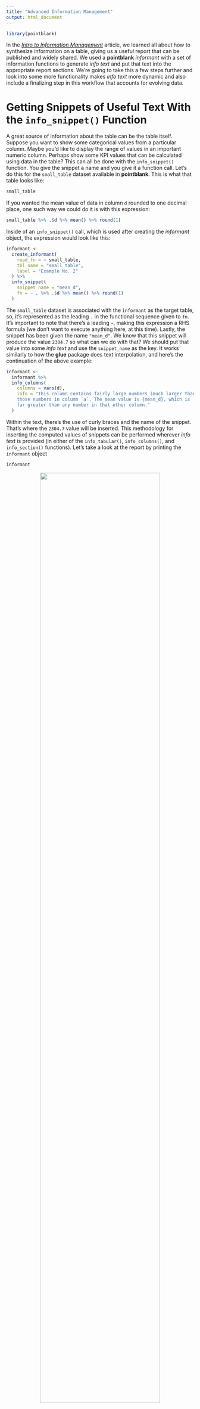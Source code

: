```yaml
---
title: "Advanced Information Management"
output: html_document
---
```


```r
library(pointblank)
```

In the [*Intro to Information Management*](../articles/INFO-1.html) article, we learned all about how to synthesize information on a table, giving us a useful report that can be published and widely shared. We used a **pointblank** *informant* with a set of information functions to generate *info text* and put that text into the appropriate report sections. We're going to take this a few steps further and look into some more functionality makes *info text* more dynamic and also include a finalizing step in this workflow that accounts for evolving data. 

# Getting Snippets of Useful Text With the `info_snippet()` Function

A great source of information about the table can be the table itself. Suppose you want to show some categorical values from a particular column. Maybe you'd like to display the range of values in an important numeric column. Perhaps show some KPI values that can be calculated using data in the table? This can all be done with the `info_snippet()` function. You give the snippet a name and you give it a function call. Let's do this for the `small_table` dataset available in **pointblank**. This is what that table looks like:

```r
small_table
```

If you wanted the mean value of data in column `d` rounded to one decimal place, one such way we could do it is with this expression:

```r
small_table %>% .$d %>% mean() %>% round(1)
```

Inside of an `info_snippet()` call, which is used after creating the *informant* object, the expression would look like this:

```r
informant <- 
  create_informant(
    read_fn = ~ small_table,
    tbl_name = "small_table",
    label = "Example No. 2"
  ) %>%
  info_snippet(
    snippet_name = "mean_d",
    fn = ~ . %>% .$d %>% mean() %>% round(1)
  )
```

The `small_table` dataset is associated with the `informant` as the target table, so, it's represented as the leading `.` in the functional sequence given to `fn`. It's important to note that there's a leading `~`, making this expression a RHS formula (we don't want to execute anything here, at this time). Lastly, the snippet has been given the name `"mean_d"`. We know that this snippet will produce the value `2304.7` so what can we do with that? We should put that value into some *info text* and use the `snippet_name` as the key. It works similarly to how the **glue** package does text interpolation, and here's the continuation of the above example:

```r
informant <- 
  informant %>%
  info_columns(
    columns = vars(d),
    info = "This column contains fairly large numbers (much larger than
    those numbers in column `a`. The mean value is {mean_d}, which is
    far greater than any number in that other column."
  )
```

Within the text, there's the use of curly braces and the name of the snippet. That's where the `2304.7` value will be inserted. This methodology for inserting the computed values of snippets can be performed wherever *info text* is provided (in either of the `info_tabular()`, `info_columns()`, and `info_section()` functions). Let's take a look at the report by printing the `informant` object

```r
informant
```

<div style="text-align: center;"><img src="https://silly-jackson-b3dec8.netlify.app/informant_report_7.png" width=80%></div>
<br>

Hmm. There is `"... {mean_d} ..."` text in the report that should have been replaced with the mean value of column `d`. What gives? Well, there's one finalizing step that needs to be done and should always be done to wrap up the *Information Management* workflow and that is the use of the `incorporate()` function. Let's write the whole thing again and finish it off with a call to `incorporate()`.

```r
informant <- 
  create_informant(
    read_fn = ~ small_table,
    tbl_name = "small_table",
    label = "Example No. 2"
  ) %>%
  info_snippet(
    snippet_name = "mean_d",
    fn = ~ . %>% .$d %>% mean() %>% round(1)
  ) %>%
    info_columns(
    columns = vars(d),
    info = "This column contains fairly large numbers (much larger than
    those numbers in column `a`. The mean value is {mean_d}, which is
    far greater than any number in that other column."
  ) %>%
  incorporate()

informant
```

<div style="text-align: center;"><img src="https://silly-jackson-b3dec8.netlify.app/informant_report_8.png" width=80%></div>
<br>

This time, sweet success. The value appears and the overall formatting looks great! This is a very useful thing, so long as we remember to use the `incorporate()` function to make it happen (more on that in the next section). 

# Ensuring That Snippets (and Other Table Metadata Element) Are Up-to-Date

Tables can change with time. Whether that data source is a public dataset, an organization's data table, or a continually-updated Excel file (😱), we should be ready for change. In the previous example, we used the `incorporate()` function to finalize the report. Without it, our snippet didn't work. There are two major things that `incorporate()` does for you in the *Information Management* workflow.

1. Evaluation of text snippets in all `info_snippet()` calls, and, insertion of snippets in *info text* within `"{<snippet_name>}"`.

2. Updating of table row and column counts in the header of the report.

We really are incorporating aspects of the table into the report with `incorporate()` but might might also think of it as regenerating, refreshing, or renewing the table. It gives **pointblank** license to access the table the same way that `interrogate()` does in the [**VALID-I**]((../articles/VALID-I.html)) validation workflow. On the first use of `incorporate()`, all text snippets will be put in their places; subsequent uses of `incorporate()` will replace the appropriate text as necessary. Every use of `incorporate()` will update the row and column counts in the header.

Here's a short demo of the header changing, because it's pretty instructive. Let's use our `small_table` object as `target_table`. With `dim()` we can be totally sure of the table dimensions. 

```r
target_table <- small_table

dim(target_table)
```

Let's allow an informant to access the `target_table` through the `read_fn` argument. In this case, the expression is `~ target_table` (it simply gets the table from the global workspace). After using `incorporate()` and printing the `informant_tt` object, let's just examine the header.

```r
informant_tt <- 
  create_informant(
    read_fn = ~ target_table,
    tbl_name = "target_table",
    label = "Example No. 3"
  ) %>%
  incorporate()

informant_tt
```

<div style="text-align: center;"><img src="https://silly-jackson-b3dec8.netlify.app/informant_report_9.png" width=80%></div>
<p align="center">This is an excerpt of the complete report, showing just the header.</p>
<br>

The number of rows and columns reported in the header checks out: 13 rows and 8 columns.

Now, let's manually enlarge the `target_table` and print the new row and column counts.

```r
target_table <- 
  dplyr::bind_rows(small_table, small_table) %>%
  dplyr::mutate(g = a + c)

dim(target_table)
```

We've got our informant object, let's see how `incorporate()` keeps pace with the change.

```r
informant_tt %>% incorporate()
```

<div style="text-align: center;"><img src="https://silly-jackson-b3dec8.netlify.app/informant_report_10.png" width=80%></div>
<p align="center">This is an excerpt of the complete report, showing just the header.</p>
<br>

Great! Using `incorporate()` has accurately updated the reporting of row and column counts in the header. And it's also very much worth noting that the use of a `read_fn` is important here. Had `target_table` been given to the `tbl` argument of `create_informant()`, that table would be bound to the informant in its initial state (with 13 rows and 8 columns) and any updates to the table wouldn't be reflected in the reporting upon using `incorporate()`. The table-reading function is meant for obtaining the table each and every time the table is needed. 

In short, unless you have no uses of `info_snippet()` and the table isn't expected to change, it's recommended to use `incorporate()` as the final call in this workflow.

# Helpful **pointblank** Functions that Work Exceedingly Well with `info_snippet()`

There are a few functions available in **pointblank** that make it much easier to get commonly-used text snippets. All of them begin with the `snip_` prefix and they are:

- `snip_list()`: Gets a list of column categories
- `snip_lowest()`: Gets the lowest value from a column
- `snip_highest()`: Gets the highest value from a column

Each of these functions can be used directly as a `fn` value and we don't have to specify the table since its assumed that the target table is where we'll be snipping data from. Let's have a look at each of these in action.

## The `snip_list()` Function

When describing some aspect of the target table, we may want to extract some values from a column and include them as a piece of info text. We'd want the values to be nicely formatted as a list (with commas) and we'd probably prefer that this be constrained to a certain size (so as to not potentially generate massive amounts of text). This can be efficiently done with `snip_list()`. Let's experiment with the combination of `snip_list()` and `info_snippet()`, extending the **palmerpenguins** example from the [*Intro to Information Management*](../articles/INFO-I.html) article.

```r
informant_pp <- 
  create_informant(
    read_fn = ~ palmerpenguins::penguins,
    tbl_name = "penguins",
    label = "The `penguins` dataset from the **palmerpenguins** 📦."
  ) %>% 
  info_columns(
    columns = "species",
    `ℹ️` = "A factor denoting penguin species ({species_snippet})."
  ) %>%
  info_columns(
    columns = "island",
    `ℹ️` = "A factor denoting island in Palmer Archipelago, Antarctica
    ({island_snippet})."
  ) %>%
  info_snippet(
    snippet_name = "species_snippet",
    fn = snip_list(column = "species")
  ) %>%
  info_snippet(
    snippet_name = "island_snippet",
    fn = snip_list(column = "island")
  ) %>%
  incorporate()

informant_pp
```

<div style="text-align: center;"><img src="https://silly-jackson-b3dec8.netlify.app/informant_report_11.png" width=80%></div>
<p align="center">This is an excerpt of the complete report, showing just the header and part of the <strong>COLUMNS</strong> section.</p>
<br>

This seemed to work out quite well. No need for determining what these strings are and then hardcoding them to the *info text*, `snip_list()` did all the work here.

This also works for numeric values. Let's use `snip_list()` to provide a text snippet based on values in the `year` column (which is an `integer` column):

```r
informant_pp <-
  informant_pp %>%
  info_columns(
    columns = "year",
    `ℹ️` = "The study year ({year_snippet})."
  ) %>%
  info_snippet(
    snippet_name = "year_snippet",
    fn = snip_list(column = "year")
  ) %>%
  incorporate()

informant_pp
```

<div style="text-align: center;"><img src="https://silly-jackson-b3dec8.netlify.app/informant_report_12.png" width=80%></div>
<p align="center">This is an excerpt of the complete report, showing just the bottom of the <strong>COLUMNS</strong> section and the footer.</p>
<br>

Again, no issues with the formatting and display of values. We got the *info text* `"The study year ("2007", "2008", and "2009" )."` for our efforts here and it saved us from having to determine this, plus, should the data be updated with new `year` values, that will be reflected in this info text upon using `incorporate()`. Refreshed *info text* really provides huge benefits, especially when the data changes a lot (e.g., database tables).

## The `snip_lowest()` and `snip_highest()` Functions

We can get the lowest and highest values from a column and inject those formatted values into some *info_text*. Let's do that for some of the measured values in the `penguins` dataset with `snip_lowest()` and `snip_highest()`.

```r
informant_pp <-
  informant_pp %>%
  info_columns(
    columns = "bill_length_mm",
    `ℹ️` = "A number denoting bill length"
  ) %>%
  info_columns(
    columns = "bill_depth_mm",
    `ℹ️` = "A number denoting bill depth (in the range of
    {min_depth} to {max_depth} millimeters)."
  ) %>%
  info_columns(
    columns = "flipper_length_mm",
    `ℹ️` = "An integer denoting flipper length"
  ) %>%
  info_columns(
    columns = matches("length"),
    `ℹ️` = "(in units of millimeters)."
  ) %>%
  info_columns(
    columns = "flipper_length_mm",
    `ℹ️` = "Largest observed is {largest_flipper_length} mm."
  ) %>%
  info_snippet(
    snippet_name = "min_depth",
    fn = snip_lowest(column = "bill_depth_mm")
  ) %>%
  info_snippet(
    snippet_name = "max_depth",
    fn = snip_highest(column = "bill_depth_mm")
  ) %>%
  info_snippet(
    snippet_name = "largest_flipper_length",
    fn = snip_highest(column = "flipper_length_mm")
  ) %>%
  incorporate()

informant_pp
```

<div style="text-align: center;"><img src="https://silly-jackson-b3dec8.netlify.app/informant_report_13.png" width=80%></div>
<br>

We can see from the report output that we can creatively use the lowest and highest values obtained by `snip_lowest()` and `snip_highest()` to specify a range or simply show some maximum value. While the ordering of the `info_columns()` calls in the example affects the overall layout of the text (through the text appending behavior), the placement of `info_snippet()` calls *does not* matter. And, again, we must use `incorporate()` to update all of the text snippets and render them in their appropriate locations (inside each `{<snippet_name>}`).

# *Text Tricks*

While your *info text* can be jazzed up with Markdown, there are a few extra tricks that make authoring the text a bit more pleasurable. Once you know about these *text tricks* you'll be able to express information in many more interesting ways.

## Links and Dates

If you have links in your text, **pointblank** will try to identify them and style them nicely. This amounts to using a pleasing, light-blue color and underlines that appear on hover. It doesn't take much to style links but it does require *something*. So, Markdown links written as `< link url >` or `[ link text ]( link url )` will both get the transformation treatment.

Sometimes you want dates to stand out from text. Try enclosing a date expressed in the ISO-8601 standard with parentheses, like this: `(2004-12-01)`. What will happen is that date will be set in a monospaced variation of the reporting font, and, it will be underlined in a striking shade of purple.

Here's how we might use these features while otherwise adding more information to the **palmerpenguins** reporting:

```r
informant_pp <-
  informant_pp %>%
  info_tabular(
    `R dataset` = "The goal of `palmerpenguins` is to provide a great dataset
    for data exploration & visualization, as an alternative to `iris`. The
    latest CRAN release was published on (2020-07-25).",
    `data collection` = "Data were collected and made available by Dr. Kristen
    Gorman and the [Palmer Station, Antarctica LTER](https://pal.lternet.edu),
    a member of the [Long Term Ecological Research Network](https://lternet.edu).",
    citation = "Horst AM, Hill AP, Gorman KB (2020). palmerpenguins: Palmer 
    Archipelago (Antarctica) penguin data. R package version 0.1.0.
    <https://allisonhorst.github.io/palmerpenguins/>. 
    doi: 10.5281/zenodo.3960218."
  ) %>%
  incorporate()

informant_pp
```

<div style="text-align: center;"><img src="https://silly-jackson-b3dec8.netlify.app/informant_report_14.png" width=80%></div>
<p align="center">This is an excerpt of the complete report, showing just the <strong>TABLE</strong> section and the header.</p>
<br>

## Labels

We can take portions of text and present them as labels. These will help you call out important attributes in short form and may eliminate the need for oft-repeated statements. You might apply to labels to signify priority, category, or any other information you find useful. To do this we have two options,

1. Use double parentheses around text to capture it in a rectangular label: `((label text))`
2. Use triple parentheses to capture text into a rounded-rectangular label: `(((label text)))`

```r
informant_pp <-
  informant_pp %>%
  info_columns(
    columns = vars(body_mass_g), 
    `ℹ️` = "An integer denoting body mass."
  ) %>%
  info_columns(
    columns = c(ends_with("mm"), ends_with("g")),
    `ℹ️` = "((measured))"    
  ) %>%
  info_section(
    section_name = "additional notes",
    `data types` = "(((factor))) (((numeric))) (((integer)))"
  ) %>%
  incorporate()

informant_pp
```

<div style="text-align: center;"><img src="https://silly-jackson-b3dec8.netlify.app/informant_report_15.png" width=80%></div>
<p align="center">This is an excerpt of the complete report, showing just the <strong>COLUMNS</strong> and <strong>ADDITIONAL NOTES</strong> sections.</p>
<br>

## Get Stylin'

If you want to use CSS styles on spans of *info text*, it's possible with the following construction:

`[[ info text ]]<< CSS style rules >>`

It's important to ensure that each CSS rule is concluded with a `;` character in this syntax. Styling the word `factor` inside a piece of *info text* might look like this:

`This is a [[factor]]<<color: red; font-weight: 300;>> value.`

Where the result looks something like this:

<div style="text-align: center;"><img src="https://silly-jackson-b3dec8.netlify.app/info_text_styled.png" width=40%></div>
<br>

There are many CSS style rules that can be used. Here's a sample of a few useful ones:

- `color: <a color value>;` (text color)
- `background-color: <a color value>;` (the text's background color)
- `text-decoration: (overline | line-through | underline);`
- `text-transform: (uppercase | lowercase | capitalize);`
- `letter-spacing: <a +/- length value>;`
- `word-spacing: <a +/- length value>;`
- `font-style: (normal | italic | oblique);`
- `font-weight: (normal | bold | 100-900);`
- `font-variant: (normal | bold | 100-900);`
- `border: <a color value> <a length value> (solid | dashed | dotted);`

Continuing with our **palmerpenguins** reporting, we'll add some more *info text* and take the opportunity to add CSS style rules using the `[[ ]]<< >>` syntax.

```r
informant_pp <-
  informant_pp %>%
  info_columns(
    columns = vars(sex), 
    `ℹ️` = "A [[factor]]<<text-decoration: underline;>> 
    denoting penguin sex (female or male)."
  ) %>%
  info_section(
    section_name = "additional notes",
    keywords = "
    [[((penguins))]]<<border-color: platinum; background-color: #F0F8FF;>>
     [[((Antarctica))]]<<border-color: #800080; background-color: #F2F2F2;>>
     [[((measurements))]]<<border-color: #FFB3B3; background-color: #FFFEF4;>>
    "
  ) %>%
  incorporate()

informant_pp
```

<div style="text-align: center;"><img src="https://silly-jackson-b3dec8.netlify.app/informant_report_16.png" width=80%></div>
<p align="center">This is an excerpt of the complete report, showing just the bottom of the <strong>COLUMNS</strong> section, the <strong>ADDITIONAL NOTES</strong> section, and the footer.</p>
<br>

With the above `info_columns()` and `info_section()` function calls, we are able to style a single word (with an underline) and even style labels (changing the border and background colors). The syntax here is somewhat forgiving, allowing you to put line breaks between `]]` and `<<` and between style rules so that lines of markup don't have to be overly long.
